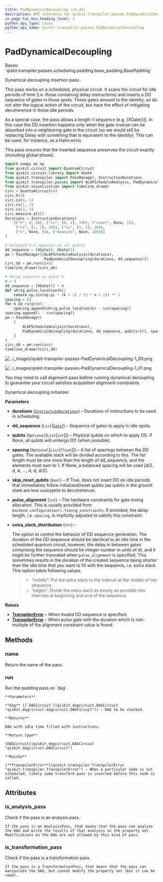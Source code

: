 ```yaml
---
title: PadDynamicalDecoupling (v0.41)
description: API reference for qiskit.transpiler.passes.PadDynamicalDecoupling in qiskit v0.41
in_page_toc_min_heading_level: 1
python_api_type: class
python_api_name: qiskit.transpiler.passes.PadDynamicalDecoupling
---
```


# PadDynamicalDecoupling

<Class id="qiskit.transpiler.passes.PadDynamicalDecoupling" isDedicatedPage={true} github="https://github.com/qiskit/qiskit/tree/stable/0.23/qiskit/transpiler/passes/scheduling/padding/dynamical_decoupling.py" signature="PadDynamicalDecoupling(durations, dd_sequence, qubits=None, spacing=None, skip_reset_qubits=True, pulse_alignment=1, extra_slack_distribution='middle')" modifiers="class">
  Bases: `qiskit.transpiler.passes.scheduling.padding.base_padding.BasePadding`

  Dynamical decoupling insertion pass.

  This pass works on a scheduled, physical circuit. It scans the circuit for idle periods of time (i.e. those containing delay instructions) and inserts a DD sequence of gates in those spots. These gates amount to the identity, so do not alter the logical action of the circuit, but have the effect of mitigating decoherence in those idle periods.

  As a special case, the pass allows a length-1 sequence (e.g. \[XGate()]). In this case the DD insertion happens only when the gate inverse can be absorbed into a neighboring gate in the circuit (so we would still be replacing Delay with something that is equivalent to the identity). This can be used, for instance, as a Hahn echo.

  This pass ensures that the inserted sequence preserves the circuit exactly (including global phase).

  ```python
  import numpy as np
  from qiskit.circuit import QuantumCircuit
  from qiskit.circuit.library import XGate
  from qiskit.transpiler import PassManager, InstructionDurations
  from qiskit.transpiler.passes import ALAPScheduleAnalysis, PadDynamicalDecoupling
  from qiskit.visualization import timeline_drawer
  circ = QuantumCircuit(4)
  circ.h(0)
  circ.cx(0, 1)
  circ.cx(1, 2)
  circ.cx(2, 3)
  circ.measure_all()
  durations = InstructionDurations(
      [("h", 0, 50), ("cx", [0, 1], 700), ("reset", None, 10),
       ("cx", [1, 2], 200), ("cx", [2, 3], 300),
       ("x", None, 50), ("measure", None, 1000)]
  )

  # balanced X-X sequence on all qubits
  dd_sequence = [XGate(), XGate()]
  pm = PassManager([ALAPScheduleAnalysis(durations),
                    PadDynamicalDecoupling(durations, dd_sequence)])
  circ_dd = pm.run(circ)
  timeline_drawer(circ_dd)

  # Uhrig sequence on qubit 0
  n = 8
  dd_sequence = [XGate()] * n
  def uhrig_pulse_location(k):
      return np.sin(np.pi * (k + 1) / (2 * n + 2)) ** 2
  spacing = []
  for k in range(n):
      spacing.append(uhrig_pulse_location(k) - sum(spacing))
  spacing.append(1 - sum(spacing))
  pm = PassManager(
      [
          ALAPScheduleAnalysis(durations),
          PadDynamicalDecoupling(durations, dd_sequence, qubits=[0], spacing=spacing),
      ]
  )
  circ_dd = pm.run(circ)
  timeline_drawer(circ_dd)
  ```

  ![../\_images/qiskit-transpiler-passes-PadDynamicalDecoupling-1\_00.png](/docs/images/api/qiskit/0.41/qiskit-transpiler-passes-PadDynamicalDecoupling-1_00.avif)

  ![../\_images/qiskit-transpiler-passes-PadDynamicalDecoupling-1\_01.png](/docs/images/api/qiskit/0.41/qiskit-transpiler-passes-PadDynamicalDecoupling-1_01.avif)

  <Admonition title="Note" type="note">
    You may need to call alignment pass before running dynamical decoupling to guarantee your circuit satisfies acquisition alignment constraints.
  </Admonition>

  Dynamical decoupling initializer.

  **Parameters**

  *   **durations** ([`InstructionDurations`](qiskit.transpiler.InstructionDurations "qiskit.transpiler.instruction_durations.InstructionDurations")) – Durations of instructions to be used in scheduling.

  *   **dd\_sequence** (`List`\[[`Gate`](qiskit.circuit.Gate "qiskit.circuit.gate.Gate")]) – Sequence of gates to apply in idle spots.

  *   **qubits** (`Optional`\[`List`\[`int`]]) – Physical qubits on which to apply DD. If None, all qubits will undergo DD (when possible).

  *   **spacing** (`Optional`\[`List`\[`float`]]) – A list of spacings between the DD gates. The available slack will be divided according to this. The list length must be one more than the length of dd\_sequence, and the elements must sum to 1. If None, a balanced spacing will be used \[d/2, d, d, …, d, d, d/2].

  *   **skip\_reset\_qubits** (`bool`) – If True, does not insert DD on idle periods that immediately follow initialized/reset qubits (as qubits in the ground state are less susceptile to decoherence).

  *   **pulse\_alignment** (`int`) – The hardware constraints for gate timing allocation. This is usually provided from `backend.configuration().timing_constraints`. If provided, the delay length, i.e. `spacing`, is implicitly adjusted to satisfy this constraint.

  *   **extra\_slack\_distribution** (`str`) –

      The option to control the behavior of DD sequence generation. The duration of the DD sequence should be identical to an idle time in the scheduled quantum circuit, however, the delay in between gates comprising the sequence should be integer number in units of dt, and it might be further truncated when `pulse_alignment` is specified. This sometimes results in the duration of the created sequence being shorter than the idle time that you want to fill with the sequence, i.e. extra slack. This option takes following values.

      > *   ”middle”: Put the extra slack to the interval at the middle of the sequence.
      > *   ”edges”: Divide the extra slack as evenly as possible into intervals at beginning and end of the sequence.

  **Raises**

  *   [**TranspilerError**](qiskit.transpiler.TranspilerError "qiskit.transpiler.TranspilerError") – When invalid DD sequence is specified.
  *   [**TranspilerError**](qiskit.transpiler.TranspilerError "qiskit.transpiler.TranspilerError") – When pulse gate with the duration which is non-multiple of the alignment constraint value is found.

  ## Methods

  <span id="qiskit-transpiler-passes-paddynamicaldecoupling-name" />

  ### name

  <Function id="qiskit.transpiler.passes.PadDynamicalDecoupling.name" signature="PadDynamicalDecoupling.name()">
    Return the name of the pass.
  </Function>

  <span id="qiskit-transpiler-passes-paddynamicaldecoupling-run" />

  ### run

  <Function id="qiskit.transpiler.passes.PadDynamicalDecoupling.run" signature="PadDynamicalDecoupling.run(dag)">
    Run the padding pass on `dag`.

    **Parameters**

    **dag** ([`DAGCircuit`](qiskit.dagcircuit.DAGCircuit "qiskit.dagcircuit.dagcircuit.DAGCircuit")) – DAG to be checked.

    **Returns**

    DAG with idle time filled with instructions.

    **Return type**

    [DAGCircuit](qiskit.dagcircuit.DAGCircuit "qiskit.dagcircuit.DAGCircuit")

    **Raises**

    [**TranspilerError**](qiskit.transpiler.TranspilerError "qiskit.transpiler.TranspilerError") – When a particular node is not scheduled, likely some transform pass is inserted before this node is called.
  </Function>

  ## Attributes

  ### is\_analysis\_pass

  <Attribute id="qiskit.transpiler.passes.PadDynamicalDecoupling.is_analysis_pass">
    Check if the pass is an analysis pass.

    If the pass is an AnalysisPass, that means that the pass can analyze the DAG and write the results of that analysis in the property set. Modifications on the DAG are not allowed by this kind of pass.
  </Attribute>

  ### is\_transformation\_pass

  <Attribute id="qiskit.transpiler.passes.PadDynamicalDecoupling.is_transformation_pass">
    Check if the pass is a transformation pass.

    If the pass is a TransformationPass, that means that the pass can manipulate the DAG, but cannot modify the property set (but it can be read).
  </Attribute>
</Class>

